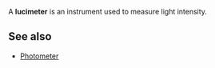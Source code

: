 {{Orphan|date=November 2007}}
{{TWCleanup}}

A '''lucimeter''' is an instrument used to measure light intensity.

== See also ==
*[[Photometer]]


{{stub}}
